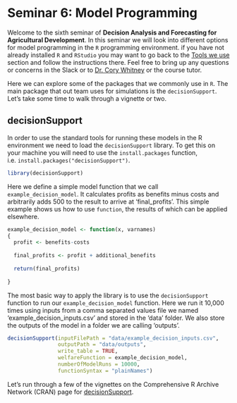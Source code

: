 # Seminar 6: Model Programming {#model_programming} 
<!-- reference with [Model programming](#model_programming) -->

Welcome to the sixth seminar of **Decision Analysis and Forecasting for Agricultural Development**. In this seminar we will look into different options for model programming in the `R` programming environment. if you have not already installed `R` and `RStudio` you may want to go back to the [Tools we use](#tools) section and follow the instructions there. Feel free to bring up any questions or concerns in the Slack or to [Dr. Cory Whitney](mailto:cory.whitney@uni-bonn.de?subject=[Seminar_4]%20Decision%20Analysis%20Lecture) or the course tutor.

<!-- Causal model / diagram / Impact pathway / Theory of change -->

Here we can explore some of the packages that we commonly use in `R`. The main package that out team uses for simulations is the `decisionSupport`. Let's take some time to walk through a vignette or two.

## decisionSupport

In order to use the standard tools for running these models in the R environment we need to load the `decisionSupport` library. To get this on your machine you will need to use the `install.packages` function, i.e. `install.packages("decisionSupport")`. 

```r
library(decisionSupport)
```

Here we define a simple model function that we call `example_decision_model`. It calculates profits as benefits minus costs and arbitrarily adds 500 to the result to arrive at 'final_profits'. This simple example shows us how to use `function`, the results of which can be applied elsewhere. 

```r
example_decision_model <- function(x, varnames)
{
  profit <- benefits-costs
  
  final_profits <- profit + additional_benefits
  
  return(final_profits)
  
}
```

The most basic way to apply the library is to use the `decisionSupport` function to run our `example_decision_model` function. Here we run it 10,000 times using inputs from a comma separated values file we named 'example_decision_inputs.csv' and stored in the 'data' folder. We also store the outputs of the model in a folder we are calling 'outputs'. 

```r
decisionSupport(inputFilePath = "data/example_decision_inputs.csv", 
                outputPath = "data/outputs", 
                write_table = TRUE, 
                welfareFunction = example_decision_model, 
                numberOfModelRuns = 10000, 
                functionSyntax = "plainNames")
```

Let's run through a few of the vignettes on the Comprehensive R Archive Network (CRAN) page for [decisionSupport](https://cran.r-project.org/web/packages/decisionSupport/index.html).

<!-- -	RSTAN, Other modeling programs - Betancourt’s work (selected blogs, talks, git repos, Stan, HCMC) -->
<!-- -	Yihui (markdown etc.) -->
<!-- -	Assignments:  -->
<!-- -	1. “episode 3, with Colin Carroll. He mentions Tom Rainforth's thesis.”  – Alex Andorra (about his interview with Colin Carol on the podcast Learning Bayesian Statistics) -->
<!-- -	Rainforth, Tom. “Automating Inference, Learning, and Design Using Probabilistic Programming.” Doctor of Philosophy, University of Oxford, 2017. -->
